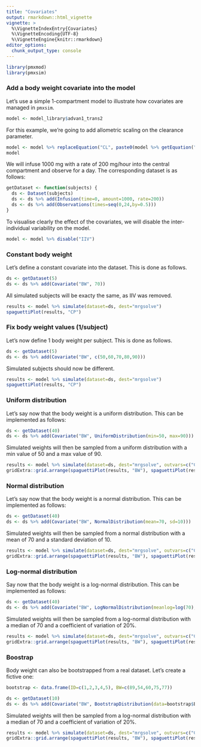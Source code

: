 ```yaml
---
title: "Covariates"
output: rmarkdown::html_vignette
vignette: >
  %\VignetteIndexEntry{Covariates}
  %\VignetteEncoding{UTF-8}
  %\VignetteEngine{knitr::rmarkdown}
editor_options: 
  chunk_output_type: console
---
```


```r
library(pmxmod)
library(pmxsim)
```

### Add a body weight covariate into the model

Let's use a simple 1-compartment model to illustrate how covariates are managed in `pmxsim`.

```r
model <- model_library$advan1_trans2
```

For this example, we're going to add allometric scaling on the clearance parameter.

```r
model <- model %>% replaceEquation("CL", paste0(model %>% getEquation("CL"), "*pow(BW/70, 0.75)"))
model
```

We will infuse 1000 mg with a rate of 200 mg/hour into the central compartment and observe for a day.
The corresponding dataset is as follows:

```r
getDataset <- function(subjects) {
  ds <- Dataset(subjects)
  ds <- ds %>% add(Infusion(time=0, amount=1000, rate=200))
  ds <- ds %>% add(Observations(times=seq(0,24,by=0.5)))
}
```

To visualise clearly the effect of the covariates, we will disable the inter-individual variability on the model.

```r
model <- model %>% disable("IIV")
```

### Constant body weight

Let's define a constant covariate into the dataset. This is done as follows.

```r
ds <- getDataset(5)
ds <- ds %>% add(Covariate("BW", 70))
```

All simulated subjects will be exacty the same, as IIV was removed.

```r
results <- model %>% simulate(dataset=ds, dest="mrgsolve")
spaguettiPlot(results, "CP")
```

### Fix body weight values (1/subject)

Let's now define 1 body weight per subject. This is done as follows.

```r
ds <- getDataset(5)
ds <- ds %>% add(Covariate("BW", c(50,60,70,80,90)))
```

Simulated subjects should now be different.

```r
results <- model %>% simulate(dataset=ds, dest="mrgsolve")
spaguettiPlot(results, "CP")
```

### Uniform distribution

Let's say now that the body weight is a uniform distribution. This can be implemented as follows:

```r
ds <- getDataset(40)
ds <- ds %>% add(Covariate("BW", UniformDistribution(min=50, max=90)))
```

Simulated weights will then be sampled from a uniform distribution with a min value of 50 and a max value of 90.

```r
results <- model %>% simulate(dataset=ds, dest="mrgsolve", outvars=c("CP", "BW"), seed=1)
gridExtra::grid.arrange(spaguettiPlot(results, "BW"), spaguettiPlot(results, "CP"), nrow=1)
```

### Normal distribution

Let's say now that the body weight is a normal distribution. This can be implemented as follows:

```r
ds <- getDataset(40)
ds <- ds %>% add(Covariate("BW", NormalDistribution(mean=70, sd=10)))
```

Simulated weights will then be sampled from a normal distribution with a mean of 70 and a standard deviation of 10.

```r
results <- model %>% simulate(dataset=ds, dest="mrgsolve", outvars=c("CP", "BW"), seed=1)
gridExtra::grid.arrange(spaguettiPlot(results, "BW"), spaguettiPlot(results, "CP"), nrow=1)
```

### Log-normal distribution

Say now that the body weight is a log-normal distribution. This can be implemented as follows:

```r
ds <- getDataset(40)
ds <- ds %>% add(Covariate("BW", LogNormalDistribution(meanlog=log(70), sdlog=0.2)))
```

Simulated weights will then be sampled from a log-normal distribution with a median of 70 and a coefficient of variation of 20%.

```r
results <- model %>% simulate(dataset=ds, dest="mrgsolve", outvars=c("CP", "BW"), seed=1)
gridExtra::grid.arrange(spaguettiPlot(results, "BW"), spaguettiPlot(results, "CP"), nrow=1)
```

### Boostrap

Body weight can also be bootstrapped from a real dataset.
Let's create a fictive one:

```r
bootstrap <- data.frame(ID=c(1,2,3,4,5), BW=c(89,54,60,75,77))
```

```r
ds <- getDataset(10)
ds <- ds %>% add(Covariate("BW", BootstrapDistribution(data=bootstrap$BW, replacement=TRUE, random=TRUE)))
```

Simulated weights will then be sampled from a log-normal distribution with a median of 70 and a coefficient of variation of 20%.

```r
results <- model %>% simulate(dataset=ds, dest="mrgsolve", outvars=c("CP", "BW"), seed=2)
gridExtra::grid.arrange(spaguettiPlot(results, "BW"), spaguettiPlot(results, "CP"), nrow=1)
```

